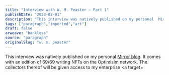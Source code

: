 ```yaml
---
title: "Interview with W. M. Peaster — Part 1"
publishDate: "2023-02-01"
description: "This interview was natively published on my personal  Mirror blog . It comes with an edition of 69/69 writing NFTs on the Optimisim network. The collectors ther..."
tags: ["paragraph","imported","art"]
draft: false
arweave: "bankless"
source: "paragraph"
originalSlug: "w. m. peaster"
---
```


This interview was natively published on my personal [Mirror blog](). It comes with an edition of 69/69 writing NFTs on the Optimisim network. The collectors thereof will be given access to my enterprise <a target=